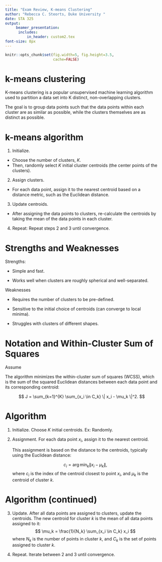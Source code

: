 ```yaml
---
title: "Exam Review, K-means Clustering"
author: "Rebecca C. Steorts, Duke University "
date: STA 325
output: 
     beamer_presentation:
      includes: 
          in_header: custom2.tex
font-size: 8px
---
```


```r
knitr::opts_chunk$set(fig.width=5, fig.height=3.5, 
                      cache=FALSE) 
```

k-means clustering
===

K-means clustering is a popular unsupervised machine learning algorithm used to partition a data set into K distinct, non-overlapping clusters. 

The goal is to group data points such that the data points within each cluster are as similar as possible, while the clusters themselves are as distinct as possible.

k-means algorithm
===

1. Initialize.

- Choose the number of clusters, $K.$ 
- Then, randomly select $K$ initial cluster centroids (the center points of the clusters).

2. Assign clusters.

- For each data point, assign it to the nearest centroid based on a distance metric, such as the Euclidean distance.

3. Update centroids. 

- After assigning the data points to clusters, re-calculate the centroids by taking the mean of the data points in each cluster.

4. Repeat: Repeat steps 2 and 3 until convergence.

Strengths and Weaknesses
===

Strengths: 

- Simple and fast. 

- Works well when clusters are roughly spherical and well-separated.

Weaknesses

- Requires the number of clusters to be pre-defined.

- Sensitive to the initial choice of centroids (can converge to local minima).

- Struggles with clusters of different shapes.

Notation and Within-Cluster Sum of Squares
===

Assume

\begin{itemize}
    \item \( K \) is the number of clusters,
    \item \( C_k \) is the set of points assigned to cluster \( k \),
    \item \( \mu_k \) is the centroid of cluster \( k \),
    \item \( x_i \) is a data point assigned to cluster \( k \).
\end{itemize}

The algorithm minimizes the within-cluster sum of squares (WCSS), which is the sum of the squared Euclidean distances between each data point and its corresponding centroid:

$$
J = \sum_{k=1}^{K} \sum_{x_i \in C_k} \| x_i - \mu_k \|^2.
$$

Algorithm
===

1. Initialize. Choose $K$ initial centroids. Ex: Randomly. 

2. Assignment. 
   For each data point $x_i$, assign it to the nearest centroid. 
   
   This assignment is based on the distance to the centroids, typically using the Euclidean distance:

   $$c_i = \arg \min_k \| x_i - \mu_k \|,$$
   where $c_i$ is the index of the centroid closest to point $x_i$, and $\mu_k$ is the centroid of cluster $k$.
   
Algorithm (continued)
===

3. Update.
   After all data points are assigned to clusters, update the centroids. The new centroid for cluster $k$ is the mean of all data points assigned to it:
$$
   \mu_k = \frac{1}{N_k} \sum_{x_i \in C_k} x_i
$$
   where $N_k$ is the number of points in cluster $k$, and $C_k$ is the set of points assigned to cluster $k$.

4. Repeat. Iterate between 2 and 3 until convergence.



